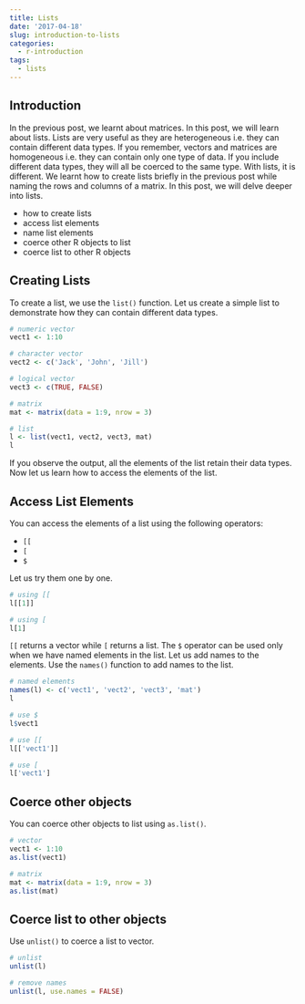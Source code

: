 ```yaml
---
title: Lists
date: '2017-04-18'
slug: introduction-to-lists
categories:
  - r-introduction
tags:
  - lists
---
```


## Introduction

In the previous post, we learnt about matrices. In this post, we will learn about lists. Lists are very useful as they are heterogeneous i.e. they can contain different data types. If you remember, vectors and matrices are homogeneous i.e. they can contain only one type of data. If you include different data types, they will all be coerced to the same type. With lists, it is different. We learnt how to create lists briefly in the previous post while naming the rows and columns of a matrix. In this post, we will delve deeper into lists.

- how to create lists
- access list elements
- name list elements
- coerce other R objects to list
- coerce list to other R objects

## Creating Lists

To create a list, we use the `list()` function. Let us create a simple list to demonstrate how they can contain different data types.

```r
# numeric vector
vect1 <- 1:10

# character vector 
vect2 <- c('Jack', 'John', 'Jill')

# logical vector
vect3 <- c(TRUE, FALSE)

# matrix
mat <- matrix(data = 1:9, nrow = 3)

# list
l <- list(vect1, vect2, vect3, mat)
l
```

If you observe the output, all the elements of the list retain their data types. Now let us learn how to access the elements of the list.

## Access List Elements

You can access the elements of a list using the following operators:

- `[[`
- `[`
- `$`

Let us try them one by one.

```r
# using [[
l[[1]]

# using [
l[1]
```

`[[` returns a vector while `[` returns a list. The `$` operator can be used only when we have named elements in the list. Let us add names to the elements. Use the `names()` function to add names to the list.

```r
# named elements
names(l) <- c('vect1', 'vect2', 'vect3', 'mat')
l

# use $
l$vect1

# use [[
l[['vect1']]

# use [
l['vect1']
```

## Coerce other objects

You can coerce other objects to list using `as.list()`.

```r
# vector
vect1 <- 1:10
as.list(vect1)

# matrix
mat <- matrix(data = 1:9, nrow = 3)
as.list(mat)
```

## Coerce list to other objects

Use `unlist()` to coerce a list to vector.

```r
# unlist
unlist(l)

# remove names
unlist(l, use.names = FALSE)
```














